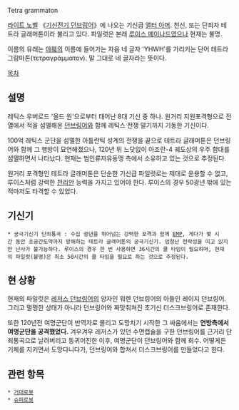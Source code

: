 Tetra grammaton

[[라이트 노벨]] 《[[기신전기 던브링어]]》에 나오는 기신급 [[앨터 아머]]. 천신, 또는 단죄자 테트라 글래머톤이라 불리고 있다. 파일럿은 본래 [[루이스 메이나드]]였으나 현재는 불명.

이름의 유래는 [[야훼]]의 이름에 들어가는 자음 네 글자 'YHWH'를 가리키는 단어 테트라그람마톤(τετραγράμματον). 말 그대로 네 글자라는 뜻이다.

[[목차]]
== 설명 ==
레틱스 우버로드 '올드 원'으로부터 태어난 8대 기신 중 하나. 원거리 지원포격형으로 전열에서 적을 섬멸해온 [[던브링어]]와 함께 레틱스 전쟁 말기까지 기동한 기신이다.

100억 레틱스 군단을 섬멸한 아틀란틱 성계의 전쟁을 끝으로 테트라 글래머톤은 던브링어와 함께 그 행방이 묘연해졌으나, 120년 뒤 느닷없이 아조란-4 궤도상의 우주 함대를 섬멸하면서 나타났다. 현재는 범인류자유동맹 측에서 소유하고 있는 것으로 추정된다.

원거리 포격형인 테트라 글래머톤은 단순한 기신급 파일럿로는 제대로 운용할 수 없고, 루이스처럼 강력한 [[천리안]] 능력을 가지고 있어야 한다. 루이스의 경우 50광년 밖에 있는 적마저도 타격할 수 있었다.

== 기신기 ==
 * 궁극기신기 단죄통곡 : 수십 광년을 뛰어넘는 강력한 포격과 함께 [[EMP]], 게다가 몇 시간 동안 초공간도약까지 방해하는 테트라 글래머톤의 궁극기신기. 엄청난 전략성을 띠고 있지만 난사가 불가능하다. 루이스의 경우 한 번 사용하면 36시간의 쿨 타임이 필요하며, 현재의 파일럿(불명)은 최소 50시간의 쿨 타임을 필요로 하는 것으로 추정된다.

== 현 상황 ==
현재의 파일럿은 [[레저스 던브링어]]의 양자인 워렌 던브링어의 아들인 레이지 던브링어. 그리고 멀쩡한 상태가 아니라 던브링어와 짜맞춰쳐진 초기신 더스크브링어로 존재한다.

또한 120년전 여명군단이 반역자로 몰리고 도망치기 시작한 그 싸움에서는 '''연방측에서 여명군단을 공격했었다.''' 겨우겨우 레저스가 있던 수면캡슐을 구한 던브링어를 근거리 단죄통곡으로 날려버리고 동귀어진한 이후, 여명군단이 던브링어와 함께 회수. 어떻게든 기체를 지키면서 도망다니다가, 던브링어와 합쳐서 더스크브링어를 만들었다고 한다.

== 관련 항목 ==
 * [[거대로봇]]
 * [[슈퍼로봇]]
